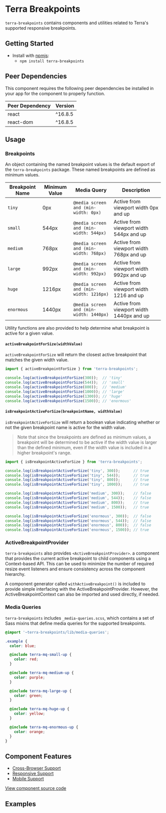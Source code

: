 

<Badge />

# Terra Breakpoints

`terra-breakpoints` contains components and utilities related to Terra's supported responsive breakpoints.

## Getting Started

- Install with [npmjs](https://www.npmjs.com):
  - `npm install terra-breakpoints`

<!-- AUTO-GENERATED-CONTENT:START Peer Dependencies -->
## Peer Dependencies

This component requires the following peer dependencies be installed in your app for the component to properly function.

| Peer Dependency | Version |
|-|-|
| react | ^16.8.5 |
| react-dom | ^16.8.5 |

<!-- AUTO-GENERATED-CONTENT:END -->

## Usage

### Breakpoints

An object containing the named breakpoint values is the default export of the `terra-breakpoints` package. These named breakpoints are defined as minimum values.

|Breakpoint Name|Minimum Value|Media Query|Description|
|---|---|---|---|
|`tiny`|0px|`@media screen and (min-width: 0px)`| Active from viewport width 0px and up |
|`small`|544px|`@media screen and (min-width: 544px)`|Active from viewport width 544px and up|
|`medium`|768px|`@media screen and (min-width: 768px)`|Active from viewport width 768px and up|
|`large`|992px|`@media screen and (min-width: 992px)`|Active from viewport width 992px and up|
|`huge`|1216px|`@media screen and (min-width: 1216px)`|Active from viewport width 1216 and up|
|`enormous`|1440px|`@media screen and (min-width: 1440px)`|Active from viewport width 1440px and up|

Utility functions are also provided to help determine what breakpoint is active for a given value.

#### `activeBreakpointForSize(widthValue)`

`activeBreakpointForSize` will return the closest active breakpoint that matches the given width value.

```jsx
import { activeBreakpointForSize } from 'terra-breakpoints';

console.log(activeBreakpointForSize(300));  // 'tiny'
console.log(activeBreakpointForSize(544));  // 'small'
console.log(activeBreakpointForSize(800));  // 'medium'
console.log(activeBreakpointForSize(1000)); // 'large'
console.log(activeBreakpointForSize(1300)); // 'huge'
console.log(activeBreakpointForSize(1500)); // 'enormous'
```

#### `isBreakpointActiveForSize(breakpointName, widthValue)`

`isBreakpointActiveForSize` will return a boolean value indicating whether or not the given breakpoint name is active for the width value.

> Note that since the breakpoints are defined as minimum values, a breakpoint will be determined to be active if the width value is larger than the defined minimum, even if the width value is included in a higher breakpoint's range.

```jsx
import { isBreakpointActiveForSize } from 'terra-breakpoints';

console.log(isBreakpointActiveForSize('tiny', 300));      // true
console.log(isBreakpointActiveForSize('tiny', 544));      // true
console.log(isBreakpointActiveForSize('tiny', 800));      // true
console.log(isBreakpointActiveForSize('tiny', 1000));     // true

console.log(isBreakpointActiveForSize('medium', 300));    // false
console.log(isBreakpointActiveForSize('medium', 544));    // false
console.log(isBreakpointActiveForSize('medium', 800));    // true
console.log(isBreakpointActiveForSize('medium', 1500));   // true

console.log(isBreakpointActiveForSize('enormous', 300));  // false
console.log(isBreakpointActiveForSize('enormous', 544));  // false
console.log(isBreakpointActiveForSize('enormous', 800));  // false
console.log(isBreakpointActiveForSize('enormous', 1500)); // true
```

### ActiveBreakpointProvider

`terra-breakpoints` also provides `<ActiveBreakpointProvider>`. a component that provides the current active breakpoint to child components using a Context-based API. This can be used to minimize the number of required resize event listeners and ensure consistency across the component hierarchy.

A component generator called `withActiveBreakpoint()` is included to provide simple interfacing with the ActiveBreakpointProvider. However, the ActiveBreakpointContext can also be imported and used directly, if needed.

### Media Queries

`terra-breakpoints` includes `_media-queries.scss`, which contains a set of Sass mixins that define media queries for the supported breakpoints.

```scss
@import '~terra-breakpoints/lib/media-queries';

.example {
  color: blue;

  @include terra-mq-small-up {
    color: red;
  }

  @include terra-mq-medium-up {
    color: purple;
  }

  @include terra-mq-large-up {
    color: green;
  }

  @include terra-mq-huge-up {
    color: yellow;
  }

  @include terra-mq-enormous-up {
    color: orange;
  }
}
```

## Component Features
* [Cross-Browser Support](https://engineering.cerner.com/terra-ui/#/getting-started/terra-ui/features)
* [Responsive Support](https://github.com/cerner/terra-ui/blob/master/src/terra-dev-site/contributing/ComponentStandards.e.contributing.md#responsive-support)
* [Mobile Support](https://github.com/cerner/terra-ui/blob/master/src/terra-dev-site/contributing/ComponentStandards.e.contributing.md#mobile-support)

[View component source code](https://github.com/cerner/terra-core/tree/master/packages/terra-breakpoints)

## Examples
<ActiveBreakpointProviderExample />
<MixinsExample />
